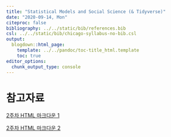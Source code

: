 ```yaml
---
title: "Statistical Models and Social Science (& Tidyverse)"
date: "2020-09-14, Mon"
citeproc: false
bibliography: ../../static/bib/references.bib
csl: ../../static/bib/chicago-syllabus-no-bib.csl
output:
  blogdown::html_page:
    template: ../../pandoc/toc-title_html.template
    toc: true
editor_options: 
  chunk_output_type: console
---
```


# 참고자료

<i class="fa fa-external-link-square-alt" aria-hidden="true"></i> [2주차 HTML 마크다운 1](images/w2_intro2R2.html)

<i class="fa fa-external-link-square-alt" aria-hidden="true"></i> [2주차 HTML 마크다운 2](images/w2_intro2R2_1.html)


